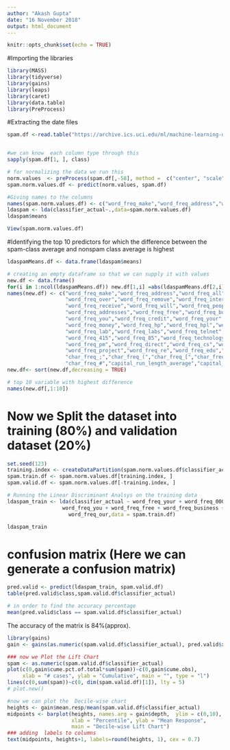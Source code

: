 ```yaml
---
author: "Akash Gupta"
date: "16 November 2018"
output: html_document
---
```


```r
knitr::opts_chunk$set(echo = TRUE)
```
#Importing the libraries
```r
library(MASS)
library(tidyverse)
library(gains)
library(leaps)
library(caret)
library(data.table)
library(PreProcess)
```

#Extracting the date files
```r
spam.df <-read.table("https://archive.ics.uci.edu/ml/machine-learning-databases/spambase/spambase.data", header = FALSE, sep =",")


#we can know  each column type through this
sapply(spam.df[1, ], class)

# for normalizing the data we run this
norm.values  <- preProcess(spam.df[,-58], method =  c("center", "scale"))
spam.norm.values.df <- predict(norm.values, spam.df)

#Giving names to the columns
names(spam.norm.values.df) <- c("word_freq_make","word_freq_address","word_freq_all","word_freq_3d","word_freq_our","word_freq_over","word_freq_remove","word_freq_internet","word_freq_order","word_freq_mail","word_freq_receive","word_freq_will","word_freq_people","word_freq_report","word_freq_addresses","word_freq_free","word_freq_business","word_freq_email","word_freq_you","word_freq_credit","word_freq_your","word_freq_font","word_freq_000","word_freq_money","word_freq_hp","word_freq_hpl","word_freq_george","word_freq_650","word_freq_lab","word_freq_labs","word_freq_telnet","word_freq_857","word_freq_data","word_freq_415","word_freq_85","word_freq_technology","word_freq_1999","word_freq_parts","word_freq_pm","word_freq_direct","word_freq_cs","word_freq_meeting","word_freq_original","word_freq_project","word_freq_re","word_freq_edu","word_freq_table","word_freq_conference","char_freq_;","char_freq_(","char_freq_[","char_freq_exclamation","char_freq_dollar","char_freq_#","capital_run_length_average","capital_run_length_longest","capital_run_length_total","classifier_actual")
ldaspam <- lda(classifier_actual~.,data=spam.norm.values.df)
ldaspam$means

View(spam.norm.values.df)
```

#Identifying the top 10 predictors for which the difference between the spam-class average and nonspam class average is highest
```r
ldaspamMeans.df <- data.frame(ldaspam$means)

# creating an empty dataframe so that we can supply it with values 
new.df <- data.frame()
for(i in 1:ncol(ldaspamMeans.df)) new.df[1,i] =abs(ldaspamMeans.df[2,i])-abs(ldaspamMeans.df[1,i])
names(new.df) <- c("word_freq_make","word_freq_address","word_freq_all","word_freq_3d","word_freq_our",
                   "word_freq_over","word_freq_remove","word_freq_internet","word_freq_order","word_freq_mail",
                   "word_freq_receive","word_freq_will","word_freq_people","word_freq_report",
                   "word_freq_addresses","word_freq_free","word_freq_business","word_freq_email",
                   "word_freq_you","word_freq_credit","word_freq_your","word_freq_font","word_freq_000",
                   "word_freq_money","word_freq_hp","word_freq_hpl","word_freq_george","word_freq_650",
                   "word_freq_lab","word_freq_labs","word_freq_telnet","word_freq_857","word_freq_data",
                   "word_freq_415","word_freq_85","word_freq_technology","word_freq_1999","word_freq_parts",
                   "word_freq_pm","word_freq_direct","word_freq_cs","word_freq_meeting","word_freq_original",
                   "word_freq_project","word_freq_re","word_freq_edu","word_freq_table","word_freq_conference",
                   "char_freq_;","char_freq_(","char_freq_[","char_freq_exclamation","char_freq_dollar",
                   "char_freq_#","capital_run_length_average","capital_run_length_longest","capital_run_length_total")
new.df<- sort(new.df,decreasing = TRUE)

# top 10 variable with highest difference
names(new.df[,1:10])
```

# Now we Split the  dataset into training (80%) and validation dataset (20%)
```r
set.seed(123)
training.index <- createDataPartition(spam.norm.values.df$classifier_actual, p = 0.8, list = FALSE)
spam.train.df <- spam.norm.values.df[training.index, ]
spam.valid.df <- spam.norm.values.df[-training.index, ]

# Running the Linear Discriminant Analsys on the training data
ldaspam_train <- lda(classifier_actual ~ word_freq_your + word_freq_000 + word_freq_remove + char_freq_dollar +
                  word_freq_you + word_freq_free + word_freq_business + word_freq_hp + capital_run_length_total + 
                    word_freq_our,data = spam.train.df)

ldaspam_train
```

# confusion matrix (Here we can generate a confusion matrix)
```r
pred.valid <- predict(ldaspam_train, spam.valid.df)
table(pred.valid$class,spam.valid.df$classifier_actual)

# in order to find the accuracy percentage
mean(pred.valid$class == spam.valid.df$classifier_actual)
```
The accuracy of the matrix is 84%(approx).

```r
library(gains)
gain <- gains(as.numeric(spam.valid.df$classifier_actual), pred.valid$x[,1], groups = 10)

### now we Plot the Lift Chart
spam <- as.numeric(spam.valid.df$classifier_actual)
plot(c(0,gain$cume.pct.of.total*sum(spam))~c(0,gain$cume.obs), 
     xlab = "# cases", ylab = "Cumulative", main = "", type = "l")
lines(c(0,sum(spam))~c(0, dim(spam.valid.df)[1]), lty = 5)
# plot.new()

#now we can plot the  Decile-wise chart
heights <- gain$mean.resp/mean(spam.valid.df$classifier_actual)
midpoints <- barplot(heights, names.arg = gain$depth,  ylim = c(0,10), col = "red",
                     xlab = "Percentile", ylab = "Mean Response",
                     main = "Decile-wise Lift Chart")
### adding  labels to columns
text(midpoints, heights+1, labels=round(heights, 1), cex = 0.7)
```




